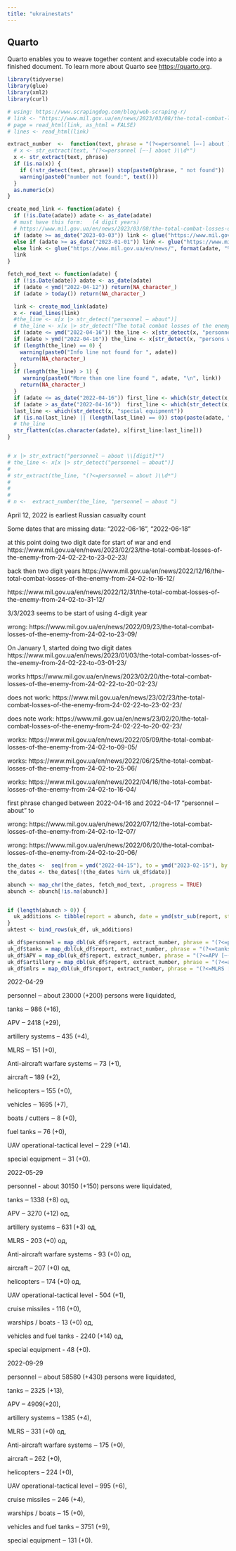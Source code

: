 ```yaml
---
title: "ukrainestats"
---
```


## Quarto

Quarto enables you to weave together content and executable code into a finished document. To learn more about Quarto see <https://quarto.org>.

```r
library(tidyverse)
library(glue)
library(xml2)
library(curl)
```


```r
# using: https://www.scrapingdog.com/blog/web-scraping-r/
# link <- "https://www.mil.gov.ua/en/news/2023/03/08/the-total-combat-losses-of-the-enemy-from-24-02-2022-to-08-03-2023/"
# page = read_html(link, as_html = FALSE)
# lines <- read_html(link)

extract_number  <-  function(text, phrase = "(?<=personnel [‒-] about )\\d*") {
  # x <- str_extract(text, "(?<=personnel [‒-] about )\\d*")
  x <- str_extract(text, phrase)
  if (is.na(x)) {
    if (!str_detect(text, phrase)) stop(paste0(phrase, " not found"))
    warning(paste0("number not found:", text()))
  }
  as.numeric(x)
}

create_mod_link <- function(adate) {
  if (!is.Date(adate)) adate <- as_date(adate)
  # must have this form:   (4 digit years)
  # https://www.mil.gov.ua/en/news/2023/03/08/the-total-combat-losses-of-the-enemy-from-24-02-2022-to-08-03-2023/
  if (adate >= as_date("2023-03-03")) link <- glue("https://www.mil.gov.ua/en/news/", format(adate, "%Y/%m/%d"), "/the-total-combat-losses-of-the-enemy-from-24-02-2022-to-", format(adate, "%d-%m-%Y"), "/")
  else if (adate >= as_date("2023-01-01")) link <- glue("https://www.mil.gov.ua/en/news/", format(adate, "%Y/%m/%d"), "/the-total-combat-losses-of-the-enemy-from-24-02-22-to-", format(adate, "%d-%m-%y"), "/")
  else link <- glue("https://www.mil.gov.ua/en/news/", format(adate, "%Y/%m/%d"), "/the-total-combat-losses-of-the-enemy-from-24-02-to-", format(adate, "%d-%m"), "/")
  link
}

fetch_mod_text <- function(adate) {
  if (!is.Date(adate)) adate <- as_date(adate)
  if (adate < ymd("2022-04-12")) return(NA_character_)
  if (adate > today()) return(NA_character_)

  link <- create_mod_link(adate)
  x <- read_lines(link)
  #the_line <- x[x |> str_detect("personnel ‒ about")]
  # the_line <- x[x |> str_detect("The total combat losses of the enemy from")]
  if (adate <= ymd("2022-04-16")) the_line <- x[str_detect(x, "personnel ‒ about")]
  if (adate > ymd("2022-04-16")) the_line <- x[str_detect(x, "persons were liquidated")]
  if (length(the_line) == 0) {
    warning(paste0("Info line not found for ", adate))
    return(NA_character_)
  }
  if (length(the_line) > 1) {
     warning(paste0("More than one line found ", adate, "\n", link))
    return(NA_character_)
  }
  if (adate <= as_date("2022-04-16")) first_line <- which(str_detect(x, "personnel ‒ about"))
  if (adate > as_date("2022-04-16"))  first_line <- which(str_detect(x, "persons were liquidated"))
  last_line <- which(str_detect(x, "special equipment"))
  if (is.na(last_line) || (length(last_line) == 0)) stop(paste(adate, " special equipment line note found"))
  # the_line
  str_flatten(c(as.character(adate), x[first_line:last_line]))
}


# x |> str_extract("personnel ‒ about \\[digit]*")
# the_line <- x[x |> str_detect("personnel ‒ about")]
# 
# str_extract(the_line, "(?<=personnel ‒ about )\\d*")
# 
# 
# 
# n <-  extract_number(the_line, "personnel ‒ about ")
```
April 12, 2022 is earliest Russian casualty count

Some dates that are missing data: "2022-06-16", "2022-06-18"

at this point doing two digit date for start of war and end
https://www.mil.gov.ua/en/news/2023/02/23/the-total-combat-losses-of-the-enemy-from-24-02-22-to-23-02-23/

back then two digit years
https://www.mil.gov.ua/en/news/2022/12/16/the-total-combat-losses-of-the-enemy-from-24-02-to-16-12/

https://www.mil.gov.ua/en/news/2022/12/31/the-total-combat-losses-of-the-enemy-from-24-02-to-31-12/

3/3/2023 seems to be start of using 4-digit year

wrong:
https://www.mil.gov.ua/en/news/2022/09/23/the-total-combat-losses-of-the-enemy-from-24-02-to-23-09/

On January 1, started doing two digit dates
https://www.mil.gov.ua/en/news/2023/01/03/the-total-combat-losses-of-the-enemy-from-24-02-22-to-03-01-23/

works
https://www.mil.gov.ua/en/news/2023/02/20/the-total-combat-losses-of-the-enemy-from-24-02-22-to-20-02-23/

does not work:
https://www.mil.gov.ua/en/news/23/02/23/the-total-combat-losses-of-the-enemy-from-24-02-22-to-23-02-23/

does note work:
https://www.mil.gov.ua/en/news/23/02/20/the-total-combat-losses-of-the-enemy-from-24-02-22-to-20-02-23/

works:
https://www.mil.gov.ua/en/news/2022/05/09/the-total-combat-losses-of-the-enemy-from-24-02-to-09-05/

works:
https://www.mil.gov.ua/en/news/2022/06/25/the-total-combat-losses-of-the-enemy-from-24-02-to-25-06/

works:
https://www.mil.gov.ua/en/news/2022/04/16/the-total-combat-losses-of-the-enemy-from-24-02-to-16-04/

first phrase changed between 2022-04-16 and 2022-04-17
"personnel ‒ about" to 


wrong:
https://www.mil.gov.ua/en/news/2022/07/12/the-total-combat-losses-of-the-enemy-from-24-02-to-12-07/

wrong:
https://www.mil.gov.ua/en/news/2022/06/20/the-total-combat-losses-of-the-enemy-from-24-02-to-20-06/
```r

the_dates <-  seq(from = ymd("2022-04-15"), to = ymd("2023-02-15"), by = "1 month") %m+% days(3) # add 3 days to get the 15th of each month
the_dates <- the_dates[!(the_dates %in% uk_df$date)]

abunch <- map_chr(the_dates, fetch_mod_text, .progress = TRUE)
abunch <- abunch[!is.na(abunch)]


if (length(abunch > 0)) {
  uk_additions <- tibble(report = abunch, date = ymd(str_sub(report, start = 1, end = 10)))
}
uktest <- bind_rows(uk_df, uk_additions)

uk_df$personnel = map_dbl(uk_df$report, extract_number, phrase = "(?<=personnel [‒-] about )\\d*" )
uk_df$tanks = map_dbl(uk_df$report, extract_number, phrase = "(?<=tanks [‒-] )\\d*" )
uk_df$APV = map_dbl(uk_df$report, extract_number, phrase = "(?<=APV [‒-] )\\d*" )
uk_df$artillery = map_dbl(uk_df$report, extract_number, phrase = "(?<=artillery systems [‒-–] )\\d*" )
uk_df$mlrs = map_dbl(uk_df$report, extract_number, phrase = "(?<=MLRS [‒-–-] )\\d*" )

```

2022-04-29<p>personnel ‒ about 23000 (+200) persons were liquidated,</p><p>tanks ‒ 986 (+16),</p><p>APV ‒ 2418 (+29),</p><p>artillery systems – 435 (+4),</p><p>MLRS ‒ 151 (+0),</p><p>Anti-aircraft warfare systems ‒ 73 (+1),</p><p>aircraft – 189 (+2),</p><p>helicopters – 155 (+0),</p><p>vehicles ‒ 1695 (+7),</p><p>boats / cutters ‒ 8 (+0),</p><p>fuel tanks ‒ 76 (+0),</p><p>UAV operational-tactical level ‒ 229 (+14).</p><p>special equipment ‒ 31 (+0).</p>

2022-05-29<p>personnel - about 30150 (+150) persons were liquidated,</p><p>tanks ‒ 1338 (+8) од,</p><p>APV ‒ 3270 (+12) од,</p><p>artillery systems – 631 (+3) од,</p><p>MLRS - 203 (+0) од,</p><p>Anti-aircraft warfare systems - 93 (+0) од,</p><p>aircraft – 207 (+0) од,</p><p>helicopters – 174 (+0) од,</p><p>UAV operational-tactical level - 504 (+1),</p><p>cruise missiles - 116 (+0),</p><p>warships / boats - 13 (+0) од,</p><p>vehicles and fuel tanks - 2240 (+14) од,</p><p>special equipment - 48 (+0).</p>

2022-09-29<p class=\"justifyfull\">personnel ‒ about 58580 (+430) persons were liquidated,</p><p class=\"justifyfull\">tanks ‒ 2325 (+13),</p><p class=\"justifyfull\">APV ‒ 4909(+20),</p><p class=\"justifyfull\">artillery systems – 1385 (+4),</p><p class=\"justifyfull\">MLRS – 331 (+0) од,</p><p class=\"justifyfull\">Anti-aircraft warfare systems ‒ 175 (+0),</p><p class=\"justifyfull\">aircraft – 262 (+0),</p><p class=\"justifyfull\">helicopters – 224 (+0),</p><p class=\"justifyfull\">UAV operational-tactical level – 995 (+6),</p><p class=\"justifyfull\">cruise missiles ‒ 246 (+4),</p><p class=\"justifyfull\">warships / boats ‒ 15 (+0),</p><p class=\"justifyfull\">vehicles and fuel tanks – 3751 (+9),</p><p class=\"justifyfull\">special equipment ‒ 131 (+0).</p>
